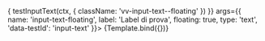 

<Meta title="Components/InputText/Floating" component={VvInputText} />

<Canvas>
	<Story
		name="Floating"
		play={(ctx) => {
			testInputText(ctx, {
				className: 'vv-input-text--floating'
			})
		}}
		args={{
			name: 'input-text-floating',
			label: 'Label di prova',
			floating: true,
			type: 'text',
			'data-testId': 'input-text'
		}}>
		{Template.bind({})}
	</Story>
</Canvas>
